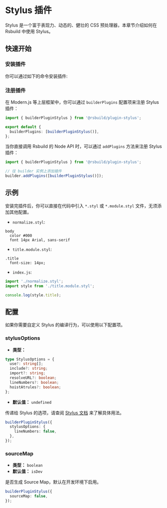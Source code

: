 # Stylus 插件

Stylus 是一个富于表现力、动态的、健壮的 CSS 预处理器，本章节介绍如何在 Rsbuild 中使用 Stylus。

## 快速开始

### 安装插件

你可以通过如下的命令安装插件:


<PackageManagerTabs command="add @rsbuild/plugin-stylus -D" />

### 注册插件

在 Modern.js 等上层框架中，你可以通过 `builderPlugins` 配置项来注册 Stylus 插件：

```ts
import { builderPluginStylus } from '@rsbuild/plugin-stylus';

export default {
  builderPlugins: [builderPluginStylus()],
};
```

当你直接调用 Rsbuild 的 Node API 时，可以通过 `addPlugins` 方法来注册 Stylus 插件：

```js
import { builderPluginStylus } from '@rsbuild/plugin-stylus';

// 往 builder 实例上添加插件
builder.addPlugins([builderPluginStylus()]);
```

## 示例

安装完插件后，你可以直接在代码中引入 `*.styl` 或 `*.module.styl` 文件，无须添加其他配置。

- `normalize.styl`:

```styl
body
  color #000
  font 14px Arial, sans-serif
```

- `title.module.styl`:

```styl
.title
  font-size: 14px;
```

- `index.js`:

```js
import './normalize.styl';
import style from './title.module.styl';

console.log(style.title);
```

## 配置

如果你需要自定义 Stylus 的编译行为，可以使用以下配置项。

### stylusOptions

- **类型：**

```ts
type StylusOptions = {
  use?: string[];
  include?: string;
  import?: string;
  resolveURL?: boolean;
  lineNumbers?: boolean;
  hoistAtrules?: boolean;
};
```

- **默认值：** `undefined`

传递给 Stylus 的选项，请查阅 [Stylus 文档](https://stylus-lang.com/docs/js.html) 来了解具体用法。

```ts
builderPluginStylus({
  stylusOptions: {
    lineNumbers: false,
  },
});
```

### sourceMap

- **类型：** `boolean`
- **默认值：** `isDev`

是否生成 Source Map，默认在开发环境下启用。

```ts
builderPluginStylus({
  sourceMap: false,
});
```
